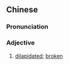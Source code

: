 {{also|残破}}
==Chinese==
{{zh-forms|s=残破}}

===Pronunciation===
{{zh-pron
|m=cánpò
|cat=a
}}

===Adjective===
{{zh-adj}}

# [[dilapidated]]; [[broken]]